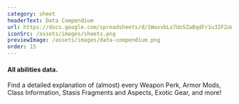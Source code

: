 ```yaml
---
category: sheet
headerText: Data Compendium
url: https://docs.google.com/spreadsheets/d/1WaxvbLx7UoSZaBqdFr1u32F2uWVLo-CJunJB4nlGUE4/edit
iconSrc: /assets/images/sheets.png
previewImage: /assets/images/data-compendium.png
order: 15
---
```


#### All abilities data.

Find a detailed explanation of (almost) every
Weapon Perk, Armor Mods, Class Information,
Stasis Fragments and Aspects, Exotic Gear, and more!
